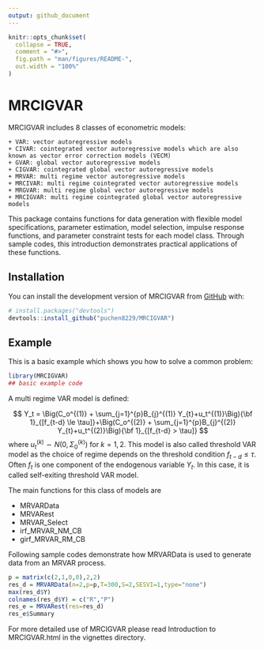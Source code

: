 ```yaml
---
output: github_document
---
```


<!-- README.md is generated from README.Rmd. Please edit that file -->

```r
knitr::opts_chunk$set(
  collapse = TRUE,
  comment = "#>",
  fig.path = "man/figures/README-",
  out.width = "100%"
)
```

# MRCIGVAR

<!-- badges: start -->
<!-- badges: end -->

MRCIGVAR includes 8 classes of econometric models:

    + VAR: vector autoregressive models
    + CIVAR: cointegrated vector autoregressive models which are also known as vector error correction models (VECM)
    + GVAR: global vector autoregressive models
    + CIGVAR: cointegrated global vector autoregressive models
    + MRVAR: multi regime vector autoregressive models
    + MRCIVAR: multi regime cointegrated vector autoregressive models
    + MRGVAR: multi regime global vector autoregressive models
    + MRCIGVAR: multi regime cointegrated global vector autoregressive models

This package contains functions for data generation with flexible model specifications, parameter estimation, model selection, impulse response functions, and parameter constraint tests for each model class. Through sample codes, this introduction demonstrates practical applications of these functions.
 

## Installation

You can install the development version of MRCIGVAR from [GitHub](https://github.com/) with:

``` r
# install.packages("devtools")
devtools::install_github("puchen8229/MRCIGVAR")
```

## Example

This is a basic example which shows you how to solve a common problem:

```r
library(MRCIGVAR)
## basic example code
```

A multi regime VAR model is defined:

$$
    Y_t = \Big(C_o^{(1)} + \sum_{j=1}^{p}B_{j}^{(1)} Y_{t}+u_t^{(1)}\Big){\bf 1}_{[f_{t-d} \le \tau]}+\Big(C_o^{(2)} + \sum_{j=1}^{p}B_{j}^{(2)} Y_{t}+u_t^{(2)}\Big){\bf 1}_{[f_{t-d} > \tau]}
$$
where $u^{(k)}_t \sim N(0,\Sigma_0^{(k)})$ for $k= 1,2$. This model is also called threshold VAR model as the choice of regime depends on the threshold condition $f_{t-d}\le \tau$. Often $f_t$ is one component of the endogenous variable $Y_t$. In this case, it is called self-exiting threshold VAR model. 

The main functions for this class of models are 

* MRVARData
* MRVARest
* MRVAR_Select
* irf_MRVAR_NM_CB
* girf_MRVAR_RM_CB

Following sample codes demonstrate how MRVARData is used to generate data from an MRVAR process.

```r
p = matrix(c(2,1,0,0),2,2)
res_d = MRVARData(n=2,p=p,T=300,S=2,SESVI=1,type="none")
max(res_d$Y)
colnames(res_d$Y) = c("R","P")
res_e = MRVARest(res=res_d)
res_e$Summary

```
For more detailed use of MRCIGVAR please read Introduction to MRCIGVAR.html in the vignettes directory.   
